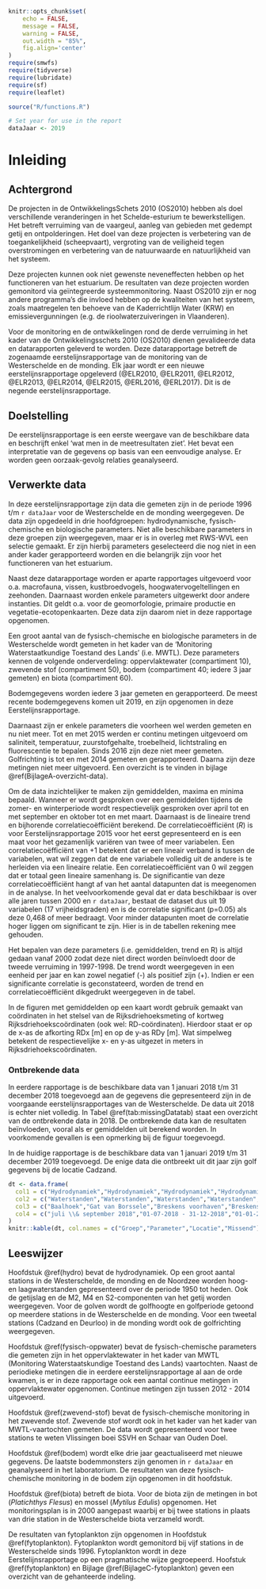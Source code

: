 <!-- TO DO:
- add table missing data
-->

```r
knitr::opts_chunk$set(
	echo = FALSE,
	message = FALSE,
	warning = FALSE,
	out.width = "85%",
	fig.align='center'
)
require(smwfs)
require(tidyverse)
require(lubridate)
require(sf)
require(leaflet)

source("R/functions.R")
```

```r

# Set year for use in the report
dataJaar <- 2019
```

# Inleiding {#inleiding}

## Achtergrond {#achtergrond}

De projecten in de OntwikkelingsSchets 2010 (OS2010) hebben als doel verschillende veranderingen in het Schelde-esturium te bewerkstelligen. Het betreft verruiming van de vaargeul, aanleg van gebieden met gedempt getij en ontpolderingen. Het doel van deze projecten is verbetering van de toegankelijkheid (scheepvaart), vergroting van de veiligheid tegen overstromingen en verbetering van de natuurwaarde en natuurlijkheid van het systeem.

Deze projecten kunnen ook niet gewenste neveneffecten hebben op het functioneren van het estuarium. De resultaten van deze projecten worden gemonitord via geïntegreerde systeemmonitoring. Naast OS2010 zijn er nog andere programma’s die invloed hebben op de kwaliteiten van het systeem, zoals maatregelen ten behoeve van de Kaderrichtlijn Water (KRW) en emissievergunningen (e.g. de rioolwaterzuiveringen in Vlaanderen). 

Voor de monitoring en de ontwikkelingen rond de derde verruiming in het kader van de Ontwikkelingsschets 2010 (OS2010) dienen gevalideerde data en datarapporten geleverd te worden. Deze datarapportage betreft de zogenaamde eerstelijnsrapportage van de monitoring van de Westerschelde en de monding. Elk jaar wordt er een nieuwe eerstelijnsrapportage opgeleverd (@ELR2010, @ELR2011, @ELR2012, @ELR2013, @ELR2014, @ELR2015, @ERL2016, @ERL2017). Dit is de negende eerstelijnsrapportage. 

## Doelstelling {#doelstelling}

De eerstelijnsrapportage is een eerste weergave van de beschikbare data en beschrijft enkel ‘wat men in de meetresultaten ziet’. Het bevat een interpretatie van de gegevens op basis van een eenvoudige analyse. Er worden geen oorzaak-gevolg relaties geanalyseerd. 

## Verwerkte data

In deze eerstelijnsrapportage zijn data die gemeten zijn in de periode 1996 t/m `r dataJaar` voor de Westerschelde en de monding weergegeven. De data zijn opgedeeld in drie hoofdgroepen: hydrodynamische, fysisch-chemische en biologische parameters. Niet alle beschikbare parameters in deze groepen zijn weergegeven, maar er is in overleg met RWS-WVL een selectie gemaakt. Er zijn hierbij parameters geselecteerd die nog niet in een ander kader gerapporteerd worden en die belangrijk zijn voor het functioneren van het estuarium.

Naast deze datarapportage worden er aparte rapportages uitgevoerd voor o.a. macrofauna, vissen, kustbroedvogels, hoogwatervogeltellingen en zeehonden. Daarnaast worden enkele parameters uitgewerkt door andere instanties. Dit geldt o.a. voor de geomorfologie, primaire productie en vegetatie-ecotopenkaarten. Deze data zijn daarom niet in deze rapportage opgenomen.

Een groot aantal van de fysisch-chemische en biologische parameters in de Westerschelde wordt gemeten in het kader van de  ‘Monitoring Waterstaatkundige Toestand des Lands' (i.e. MWTL). Deze parameters kennen de volgende onderverdeling: oppervlaktewater (compartiment 10), zwevende stof (compartiment 50), bodem (compartiment 40; iedere 3 jaar gemeten) en biota (compartiment 60).


Bodemgegevens worden iedere 3 jaar gemeten en gerapporteerd.  De meest recente bodemgegevens komen uit 2019, en zijn opgenomen in deze Eerstelijnsrapportage. 

Daarnaast zijn er enkele parameters die voorheen wel werden gemeten en nu niet meer. Tot en met 2015 werden er continu metingen uitgevoerd om saliniteit, temperatuur, zuurstofgehalte, troebelheid, lichtstraling en fluorescentie te bepalen. Sinds 2016 zijn deze niet meer gemeten. Golfrichting is tot en met 2014 gemeten en gerapporteerd. Daarna zijn deze metingen niet meer uitgevoerd. Een overzicht is te vinden in bijlage \@ref(BijlageA-overzicht-data).

Om de data inzichtelijker te maken zijn gemiddelden, maxima en minima bepaald. Wanneer er wordt gesproken over een gemiddelden tijdens de zomer- en winterperiode wordt respectievelijk gesproken over april tot en met september en oktober tot en met maart. Daarnaast is de lineaire trend en bijhorende correlatiecoëfficiënt berekend. De correlatiecoëfficiënt ($R$) is voor Eerstelijnsrapportage 2015 voor het eerst gepresenteerd en is een maat voor het gezamenlijk variëren van twee of meer variabelen. Een correlatiecoëfficiënt van +1 betekent dat er een lineair verband is tussen de variabelen, wat wil zeggen dat de ene variabele volledig uit de andere is te herleiden via een lineaire relatie. Een correlatiecoëfficiënt van 0 wil zeggen dat er totaal geen lineaire samenhang is. De significantie van deze correlatiecoëfficiënt hangt af van het aantal datapunten dat is meegenomen in de analyse. In het veelvoorkomende geval dat er data beschikbaar is over alle jaren tussen 2000 en `r dataJaar`, bestaat de dataset dus uit 19 variabelen (17 vrijheidsgraden) en is de correlatie significant (p=0.05) als deze 0,468 of meer bedraagt. Voor minder datapunten moet de correlatie hoger liggen om significant te zijn. Hier is in de tabellen rekening mee gehouden.

<!-- % De volgende tabel kan worden gebruikt varieren in het aantal vrijheidsgraden -->
<!-- %N	0.05 -->
<!-- %1	0.997 -->
<!-- %2	0.950 -->
<!-- %3	0.878 -->
<!-- %4	0.811 -->
<!-- %5	0.754 -->
<!-- %6	0.707 -->
<!-- %7	0.666 -->
<!-- %8	0.632 -->
<!-- %9	0.602 -->
<!-- %10	0.576 -->
<!-- %11	0.553 -->
<!-- %12	0.532 -->
<!-- %13	0.514 -->
<!-- %15	0.482 -->
<!-- %16	0.468 -->
<!-- %17	0.456 -->
<!-- %18	0.444 -->

Het bepalen van deze parameters (i.e. gemiddelden, trend en R) is altijd gedaan vanaf 2000 zodat deze niet direct worden beïnvloedt door de tweede verruiming in 1997-1998. De trend wordt weergegeven in een eenheid per jaar en kan zowel negatief (-) als positief zijn (+). Indien er een significante correlatie is geconstateerd, worden de trend en correlatiecoëfficiënt dikgedrukt weergegeven in de tabel.

In de figuren met gemiddelden op een kaart wordt gebruik gemaakt van coördinaten in het stelsel van de Rijksdriehoeksmeting of kortweg Rijksdriehoekscoördinaten (ook wel: RD-coördinaten). Hierdoor staat er op de x-as de afkorting RDx [m] en op de y-as RDy [m]. Wat simpelweg betekent de respectievelijke x- en y-as uitgezet in meters in Rijksdriehoekscoördinaten.

### Ontbrekende data {#ontbrekende-data}

In eerdere rapportage is de beschikbare data van 1 januari 2018 t/m 31 december 2018 toegevoegd aan de gegevens die gepresenteerd zijn in de voorgaande eerstelijnsrapportages van de Westerschelde. De data uit 2018 is echter niet volledig. In Tabel \@ref(tab:missingDatatab) staat een overzicht van de ontbrekende data in 2018. De ontbrekende data kan de resultaten beïnvloeden, vooral als er gemiddelden uit berekend worden. In voorkomende gevallen is een opmerking bij de figuur toegevoegd.

In de huidige rapportage is de beschikbare data van 1 januari 2019 t/m 31 december 2019 toegevoegd. De enige data die ontbreekt uit dit jaar zijn golf gegevens bij de locatie Cadzand.


```r
dt <- data.frame(
  col1 = c("Hydrodynamiek","Hydrodynamiek","Hydrodynamiek","Hydrodynamiek","Hydrodynamiek","Hydrodynamiek","Hydrodynamiek","Hydrodynamiek","Hydrodynamiek","Hydrodynamiek"),
  col2 = c("Waterstanden","Waterstanden","Waterstanden","Waterstanden","Waterstanden","Waterstanden","Waterstanden","Waterstanden","Waterstanden","Waterstanden"),
  col3 = c("Baalhoek","Gat van Borssele","Breskens voorhaven","Breskens voorhaven","Overloop van Hansweert","Overloop van Hansweert","Vlakte van de Raan","Vlakte van de Raan","Schaar van de Noord","Walsoorden"),
  col4 = c("juli \\& september 2018","01-07-2018 - 31-12-2018","01-01-2018 - 30-04-2018","juli 2018","01-01-2018 - 07-03-2018","juli 2018","juli \\& september 2018","29-11-2018 - 14-12-2018","juli \\& september 2018","juli \\& september 2018")
)
knitr::kable(dt, col.names = c("Groep","Parameter","Locatie","Missend"), caption = "De missende data in 2018 voor de Eerstelijnsrapportage van de Westerschelde per groep, parameter en locatie.")
```

## Leeswijzer

Hoofdstuk \@ref(hydro) bevat de hydrodynamiek. Op een groot aantal stations in de Westerschelde, de monding en de Noordzee worden hoog- en laagwaterstanden gepresenteerd over de periode 1950 tot heden. Ook de getijslag en de M2, M4 en S2-componenten van het getij worden weergegeven. Voor de golven wordt de golfhoogte en golfperiode getoond op meerdere stations in de Westerschelde en de monding. Voor een tweetal stations (Cadzand en Deurloo) in de monding wordt ook de golfrichting weergegeven. 
<!-- % update: ontbrekende data! -->

Hoofdstuk \@ref(fysisch-oppwater) bevat de fysisch-chemische parameters die gemeten zijn in het oppervlaktewater in het kader van MWTL (Monitoring Waterstaatskundige Toestand des Lands) vaartochten.  Naast de periodieke metingen die in eerdere eerstelijnsrapportage al aan de orde kwamen, is er in deze rapportage ook een aantal continue metingen in oppervlaktewater opgenomen. Continue metingen zijn tussen 2012 - 2014 uitgevoerd.
<!-- % update: ontbrekende data! -->

Hoofdstuk \@ref(zwevend-stof) bevat de fysisch-chemische monitoring in het zwevende stof. Zwevende stof wordt ook in het kader van het kader van MWTL-vaartochten gemeten. De data wordt gepresenteerd voor twee stations te weten Vlissingen boei SSVH en Schaar van Ouden Doel.
<!-- % update: ontbrekende data! -->

Hoofdstuk \@ref(bodem) wordt elke drie jaar geactualiseerd met nieuwe gegevens. De laatste bodemmonsters zijn genomen in `r dataJaar` en geanalyseerd in het laboratorium. De resultaten van deze fysisch-chemische monitoring in de bodem zijn opgenomen in dit hoofdstuk.
<!-- % update: ontbrekende data! -->

Hoofdstuk \@ref(biota) betreft de biota. Voor de biota zijn de metingen in bot (*Platichthys Flesus*) en mossel (*Mytilus Edulis*) opgenomen. Het monitoringsplan is in 2000 aangepast waarbij er bij twee stations in plaats van drie station in de Westerschelde biota verzameld wordt. 
<!-- % update: ontbrekende data! -->

De resultaten van fytoplankton zijn opgenomen in Hoofdstuk \@ref(fytoplankton). Fytoplankton wordt gemonitord bij vijf stations in de Westerschelde sinds 1996. Fytoplankton wordt in deze Eerstelijnsrapportage op een pragmatische wijze gegroepeerd. Hoofstuk \@ref(fytoplankton) en Bijlage \@ref(BijlageC-fytoplankton) geven een overzicht van de gehanteerde indeling.
